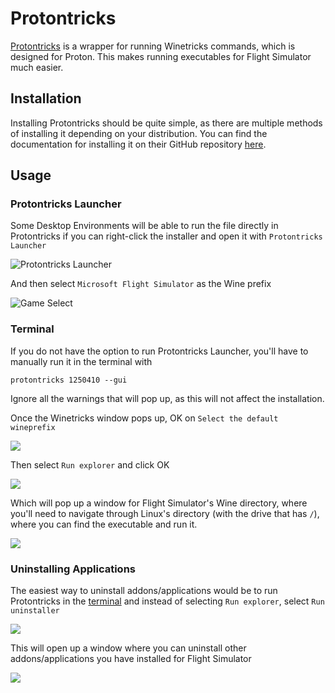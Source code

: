 # Protontricks

[Protontricks](https://github.com/Matoking/protontricks#readme) is a wrapper for running Winetricks commands, which is
designed for Proton. This makes running executables for Flight Simulator much easier.

## Installation

Installing Protontricks should be quite simple, as there are multiple methods of installing it depending on your
distribution. You can find the documentation for installing it on their GitHub repository
[here](https://github.com/Matoking/protontricks#installation).

## Usage

### Protontricks Launcher

Some Desktop Environments will be able to run the file directly in Protontricks if you can right-click the installer
and open it with `Protontricks Launcher`

![Protontricks Launcher](/protontricks/rightClick.png)

And then select `Microsoft Flight Simulator` as the Wine prefix

![Game Select](/protontricks/gameSelect.png)

### Terminal

If you do not have the option to run Protontricks Launcher, you'll have to manually run it in the terminal with

```
protontricks 1250410 --gui
```

Ignore all the warnings that will pop up, as this will not affect the installation.

Once the Winetricks window pops up, OK on `Select the default wineprefix`

![](/protontricks/terminal1.png)

Then select `Run explorer` and click OK

![](/protontricks/terminal2.png)

Which will pop up a window for Flight Simulator's Wine directory, where you'll need to navigate through Linux's
directory (with the drive that has `/`), where you can find the executable and run it.

![](/protontricks/terminal3.png)

### Uninstalling Applications

The easiest way to uninstall addons/applications would be to run Protontricks in the [terminal](#terminal) and instead
of selecting `Run explorer`, select `Run uninstaller`

![](/protontricks/uninstall1.png)

This will open up a window where you can uninstall other addons/applications you have installed for Flight Simulator

![](/protontricks/uninstall2.png)
